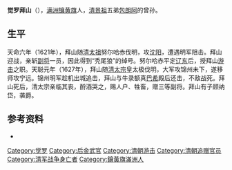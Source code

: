 {{Manchu name|[[爱新觉罗氏|爱新觉罗]]}}
'''觉罗拜山'''（{{bd|？||1627年|catIdx=J}}），[[满洲镶黄旗|满洲镶黄旗]]人，[[清景祖|清景祖]]五弟[[包朗阿|包朗阿]]的曾孙。

==生平==
天命六年（1621年），拜山随[[清太祖|清太祖]]努尔哈赤伐明，攻[[沈阳|沈阳]]，遭遇明军阻击。拜山迎战，亲斩[[副将|副将]]一员，因此得到“秃尾狼”的绰号。努尔哈赤平定[[辽东|辽东]]后，授拜山[[游擊_(官名)|游击]]之职。天聪元年（1627年），拜山随[[清太宗|清太宗]]皇太极伐明，大军攻锦州未下，遂移师攻宁远。锦州明军趁机出城追击，拜山与牛录额真[[巴希|巴希]]殿后还击，不敌战死。拜山死后，清太宗亲临其丧，酹酒哭之，赐人户、牲畜，赠三等副将。拜山有子顾纳岱，袭爵。

==参考资料==
*{{Cite web|url= http://www.guoxue.com/shibu/24shi/qingshigao/qsg_226.htm|title= 《清史稿列传十三》|author= 赵尔巽等|access-date= 2011-02-16|archive-date= 2020-02-10|archive-url= https://web.archive.org/web/20200210005754/http://www.guoxue.com/shibu/24shi/qingshigao/qsg_226.htm|dead-url= no}}


{{DEFAULTSORT:B拜山}}
[[Category:觉罗|Category:觉罗]]
[[Category:后金武官|Category:后金武官]]
[[Category:清朝游击|Category:清朝游击]]
[[Category:清朝追赠官员|Category:清朝追赠官员]]
[[Category:清军战争身亡者|Category:清军战争身亡者]]
[[Category:鑲黃旗滿洲人|Category:鑲黃旗滿洲人]]